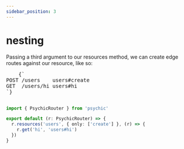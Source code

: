 ```yaml
---
sidebar_position: 3
---
```



# nesting

Passing a third argument to our resources method, we can create edge routes against our resource, like so:

<RightSidebarItem>
  <pre style={{ backgroundColor: 'transparent' }}>
    {`
POST /users    users#create
GET  /users/hi users#hi
`}
  </pre>
</RightSidebarItem>

```ts // conf/routes.ts
import { PsychicRouter } from 'psychic'

export default (r: PsychicRouter) => {
  r.resources('users', { only: ['create'] }, (r) => {
    r.get('hi', 'users#hi')
  })
}
```
